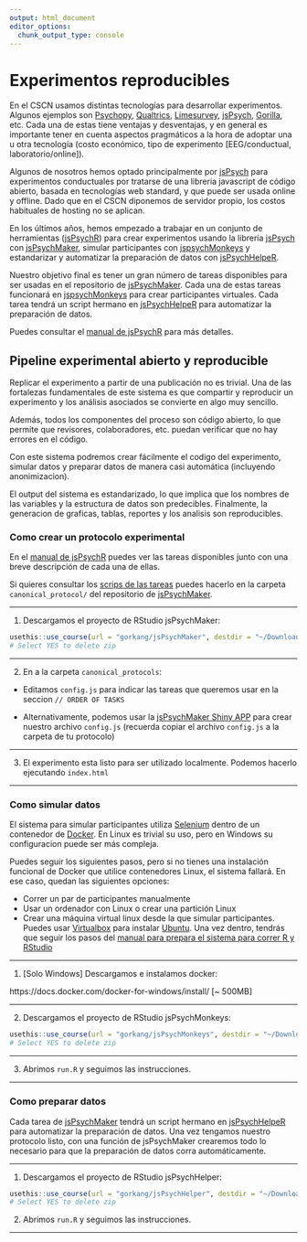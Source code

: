 ```yaml
---
output: html_document
editor_options: 
  chunk_output_type: console
---
```

# Experimentos reproducibles

En el CSCN usamos distintas tecnologías para desarrollar experimentos. Algunos ejemplos son [Psychopy](https://www.psychopy.org/), [Qualtrics](https://www.qualtrics.com/), [Limesurvey](https://www.limesurvey.org/), [jsPsych](https://www.jspsych.org/plugins/jspsych-preload/), [Gorilla](https://gorilla.sc/), etc. Cada una de estas tiene ventajas y desventajas, y en general es importante tener en cuenta aspectos pragmáticos a la hora de adoptar una u otra tecnología (costo económico, tipo de experimento [EEG/conductual, laboratorio/online]).  

Algunos de nosotros hemos optado principalmente por [jsPsych](https://www.jspsych.org/) para experimentos conductuales por tratarse de una libreria javascript de código abierto, basada en tecnologías web standard, y que puede ser usada online y offline. Dado que en el CSCN diponemos de servidor propio, los costos habituales de hosting no se aplican.    

En los últimos años, hemos empezado a trabajar en un conjunto de herramientas ([jsPsychR](https://gorkang.github.io/jsPsychR-manual/)) para crear experimentos usando la librería [jsPsych](https://www.jspsych.org/) con [jsPsychMaker](https://github.com/gorkang/jsPsychMaker), simular participantes con [jspsychMonkeys](https://github.com/gorkang/jsPsychMonkeys) y estandarizar y automatizar la preparación de datos con [jsPsychHelpeR](https://github.com/gorkang/jsPsychHelpeR).  

Nuestro objetivo final es tener un gran número de tareas disponibles para ser usadas en el repositorio de [jsPsychMaker](https://github.com/gorkang/jsPsychMaker). Cada una de estas tareas funcionará en [jspsychMonkeys](https://github.com/gorkang/jsPsychMonkeys) para crear participantes virtuales. Cada tarea tendrá un script hermano en [jsPsychHelpeR](https://github.com/gorkang/jsPsychHelpeR) para automatizar la preparación de datos.  

Puedes consultar el [manual de jsPsychR](https://gorkang.github.io/jsPsychR-manual/) para más detalles.  



## Pipeline experimental abierto y reproducible

Replicar el experimento a partir de una publicación no es trivial. Una de las fortalezas fundamentales de este sistema es que compartir y reproducir un experimento y los análisis asociados se convierte en algo muy sencillo.    

Además, todos los componentes del proceso son código abierto, lo que permite que revisores, colaboradores, etc. puedan verificar que no hay errores en el código.  

Con este sistema podremos crear fácilmente el codigo del experimento, simular datos y preparar datos de manera casi automática (incluyendo anonimizacion).

El output del sistema es estandarizado, lo que implica que los nombres de las variables y la estructura de datos son predecibles. Finalmente, la generacion de graficas, tablas, reportes y los analisis son reproducibles.  



### Como crear un protocolo experimental

En el [manual de jsPsychR](https://gorkang.github.io/jsPsychR-manual/jsPsychMaker.html#available-tasks) puedes ver las tareas disponibles junto con una breve descripción de cada una de ellas.    

Si quieres consultar los [scrips de las tareas](https://github.com/gorkang/jsPsychMaker/tree/main/canonical_protocol/tasks) puedes hacerlo en la carpeta `canonical_protocol/` del repositorio de [jsPsychMaker](https://github.com/gorkang/jsPsychMaker).  


---  


1) Descargamos el proyecto de RStudio jsPsychMaker:  

```r

usethis::use_course(url = "gorkang/jsPsychMaker", destdir = "~/Downloads/")
# Select YES to delete zip
```

---  

2) En a la carpeta `canonical_protocols`:  

- Editamos `config.js` para indicar las tareas que queremos usar en la seccion `// ORDER OF TASKS`  

- Alternativamente, podemos usar la [jsPsychMaker Shiny APP](https://gorkang.shinyapps.io/jsPsychMaker_config/) para crear nuestro archivo `config.js` (recuerda copiar el archivo `config.js` a la carpeta de tu protocolo)  


---  

3) El experimento esta listo para ser utilizado localmente. Podemos hacerlo ejecutando `index.html`  


---  


### Como simular datos

El sistema para simular participantes utiliza [Selenium](https://www.selenium.dev/) dentro de un contenedor de [Docker](https://www.docker.com/). En Linux es trivial su uso, pero en Windows su configuracion puede ser más compleja.  

Puedes seguir los siguientes pasos, pero si no tienes una instalación funcional de Docker que utilice contenedores Linux, el sistema fallará. En ese caso, quedan las siguientes opciones:

- Correr un par de participantes manualmente  
- Usar un ordenador con Linux o crear una partición Linux  
- Crear una máquina virtual linux desde la que simular participantes. Puedes usar [Virtualbox](https://www.virtualbox.org/wiki/Downloads) para instalar [Ubuntu](https://releases.ubuntu.com/20.04/). Una vez dentro, tendrás que seguir los pasos del [manual para prepara el sistema para correr R y RStudio](https://gorkang.github.io/R_preparacion_visualizacion_datos/preparando-sistema.html#empezando-en-a-b-c)  

<!-- sudo apt install libssl-dev libcurl4-openssl-dev libxml2-dev  -->



---  

1) [Solo Windows] Descargamos e instalamos docker:

  https://docs.docker.com/docker-for-windows/install/  [~ 500MB]  
  
---  

  
2) Descargamos el proyecto de RStudio jsPsychMonkeys:  

```r
usethis::use_course(url = "gorkang/jsPsychMonkeys", destdir = "~/Downloads/")
# Select YES to delete zip

```

---  

3) Abrimos `run.R` y seguimos las instrucciones.  


---  


### Como preparar datos

Cada tarea de [jsPsychMaker](https://github.com/gorkang/jsPsychMaker) tendrá un script hermano en [jsPsychHelpeR](https://github.com/gorkang/jsPsychHelpeR) para automatizar la preparación de datos. Una vez tengamos nuestro protocolo listo, con una función de jsPsychMaker crearemos todo lo necesario para que la preparación de datos corra automáticamente.  

---   


1) Descargamos el proyecto de RStudio jsPsychHelper:  

```r
usethis::use_course(url = "gorkang/jsPsychHelper", destdir = "~/Downloads/")
# Select YES to delete zip

```

2) Abrimos `run.R` y seguimos las instrucciones.  


---  


<!-- ## Bibliografía {.bibliografia -} -->

<!-- Wickham, H., & Grolemund, G. (2016). R for data science: import, tidy, transform, visualize, and model data. O'Reilly Media, Inc. https://r4ds.had.co.nz/   -->
